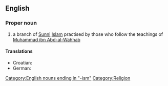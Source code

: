 {{wikipedia}}
==English==
===Proper noun===
{{en-noun|-}}
# a branch of [[Sunni]] [[Islam]] practised by those who follow the teachings of [[w:Muhammad ibn Abd-al-Wahhab|Muhammad ibn Abd-al-Wahhab]]

====Translations====
* Croatian: {{t-|hr|vahabizam|m}}
* German: {{t-|de|Wahhabismus|m}}

[[Category:English nouns ending in "-ism"]]
[[Category:Religion]]